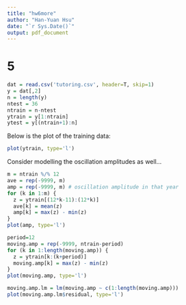 ```yaml
---
title: "hw6more"
author: "Han-Yuan Hsu"
date: "`r Sys.Date()`"
output: pdf_document
---
```


# 5
```r
dat = read.csv('tutoring.csv', header=T, skip=1)
y = dat[,2]
n = length(y)
ntest = 36
ntrain = n-ntest
ytrain = y[1:ntrain]
ytest = y[(ntrain+1):n]
```

Below is the plot of the training data:
```r
plot(ytrain, type='l')
```

Consider modelling the oscillation amplitudes as well...

```r
m = ntrain %/% 12
ave = rep(-9999, m)
amp = rep(-9999, m) # oscillation amplitude in that year
for (k in 1:m) {
  z = ytrain[(12*k-11):(12*k)]
  ave[k] = mean(z)
  amp[k] = max(z) - min(z)
}
plot(amp, type='l')
```

```r
period=12
moving.amp = rep(-9999, ntrain-period)
for (k in 1:length(moving.amp)) {
  z = ytrain[k:(k+period)]
  moving.amp[k] = max(z) - min(z)
}
plot(moving.amp, type='l')
```
```r
moving.amp.lm = lm(moving.amp ~ c(1:length(moving.amp)))
plot(moving.amp.lm$residual, type='l')
```





